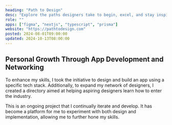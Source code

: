 ```yaml
---
heading: "Path to Design"
desc: "Explore the paths designers take to begin, excel, and stay inspired."
role: ""
apps: ["figma", "nextjs", "typescript", "prisma"]
website: "https://pathtodesign.com"
posted: 2024-08-01T09:00:00
updated: 2024-10-13T08:00:00
---
```


## Personal Growth Through App Development and Networking

To enhance my skills, I took the initiative to design and build an app using a specific tech stack. Additionally, to expand my network of designers, I created a directory aimed at helping aspiring designers learn how to enter the industry.

This is an ongoing project that I continually iterate and develop. It has become a platform for me to experiment with both design and implementation, allowing me to further hone my skills.

